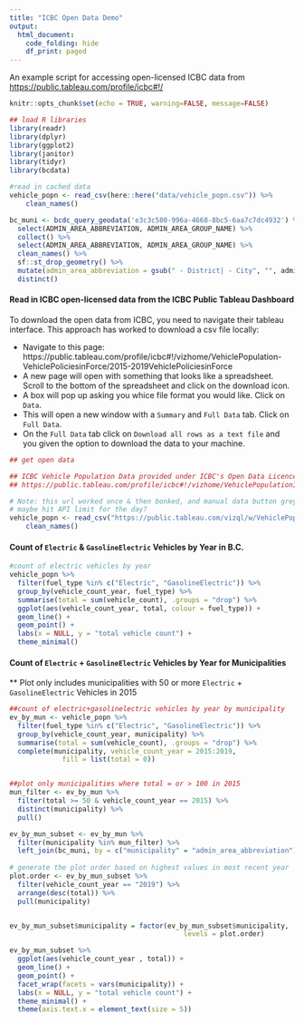 ```yaml
---
title: "ICBC Open Data Demo"
output:
  html_document:
    code_folding: hide
    df_print: paged
---
```


An example script for accessing open-licensed ICBC data from [https://public.tableau.com/profile/icbc#!/](https://public.tableau.com/profile/icbc#!/)

```r

knitr::opts_chunk$set(echo = TRUE, warning=FALSE, message=FALSE)

## load R libraries
library(readr)
library(dplyr)
library(ggplot2)
library(janitor)
library(tidyr)
library(bcdata)

#read in cached data
vehicle_popn <- read_csv(here::here("data/vehicle_popn.csv")) %>% 
    clean_names()

bc_muni <- bcdc_query_geodata('e3c3c580-996a-4668-8bc5-6aa7c7dc4932') %>%
  select(ADMIN_AREA_ABBREVIATION, ADMIN_AREA_GROUP_NAME) %>%
  collect() %>%
  select(ADMIN_AREA_ABBREVIATION, ADMIN_AREA_GROUP_NAME) %>%
  clean_names() %>% 
  sf::st_drop_geometry() %>% 
  mutate(admin_area_abbreviation = gsub(" - District| - City", "", admin_area_abbreviation)) %>% 
  distinct()
```

#### Read in ICBC open-licensed data from the ICBC Public Tableau Dashboard

To download the open data from ICBC, you need to navigate their tableau interface. This approach has worked to download a csv file locally:

- Navigate to this page: https://public.tableau.com/profile/icbc#!/vizhome/VehiclePopulation-VehiclePoliciesinForce/2015-2019VehiclePoliciesinForce
- A new page will open with something that looks like a spreadsheet. Scroll to the bottom of the spreadsheet and click on the download icon.
- A box will pop up asking you whice file format you would like. Click on `Data`.
- This will open a new window with a `Summary` and `Full Data` tab. Click on `Full Data`.
- On the `Full Data` tab click on `Download all rows as a text file` and you given the option to download the data to your machine. 

```r
## get open data 

## ICBC Vehicle Population Data provided under ICBC's Open Data Licence
## https://public.tableau.com/profile/icbc#!/vizhome/VehiclePopulationIntroPage/VehiclePopulationData

# Note: this url worked once & then bonked, and manual data button greyed out on the webpage
# maybe hit API limit for the day?
vehicle_popn <- read_csv("https://public.tableau.com/vizql/w/VehiclePopulation-VehiclePoliciesinForce/v/2015-2019VehiclePoliciesinForce/vudcsv/sessions/F921B0B6D90D473BA3D18354807F39E3-0:0/views/5354432173482926677_9740470209173409196?underlying_table_id=Migrated%20Data&underlying_table_caption=Full%20Data") %>% 
    clean_names()
```



#### Count of `Electric` & `GasolineElectric` Vehicles by Year in B.C.



```r
#count of electric vehicles by year
vehicle_popn %>% 
  filter(fuel_type %in% c("Electric", "GasolineElectric")) %>% 
  group_by(vehicle_count_year, fuel_type) %>% 
  summarise(total = sum(vehicle_count), .groups = "drop") %>% 
  ggplot(aes(vehicle_count_year, total, colour = fuel_type)) +
  geom_line() +
  geom_point() +
  labs(x = NULL, y = "total vehicle count") +
  theme_minimal() 
```


#### Count of `Electric` + `GasolineElectric` Vehicles by Year for Municipalities

** Plot only includes municipalities with 50 or more `Electric` + `GasolineElectric` Vehicles in 2015


```r
##count of electric+gasolinelectric vehicles by year by municipality
ev_by_mun <- vehicle_popn %>%
  filter(fuel_type %in% c("Electric", "GasolineElectric")) %>%
  group_by(vehicle_count_year, municipality) %>%
  summarise(total = sum(vehicle_count), .groups = "drop") %>%
  complete(municipality, vehicle_count_year = 2015:2019,
             fill = list(total = 0)) 


##plot only municipalities where total = or > 100 in 2015
mun_filter <- ev_by_mun %>% 
  filter(total >= 50 & vehicle_count_year == 2015) %>% 
  distinct(municipality) %>% 
  pull()

ev_by_mun_subset <- ev_by_mun %>% 
  filter(municipality %in% mun_filter) %>%  
  left_join(bc_muni, by = c("municipality" = "admin_area_abbreviation"))
  
# generate the plot order based on highest values in most recent year
plot.order <- ev_by_mun_subset %>%
  filter(vehicle_count_year == "2019") %>%
  arrange(desc(total)) %>%
  pull(municipality)


ev_by_mun_subset$municipality = factor(ev_by_mun_subset$municipality, 
                                           levels = plot.order)

ev_by_mun_subset %>% 
  ggplot(aes(vehicle_count_year , total)) +
  geom_line() +
  geom_point() +
  facet_wrap(facets = vars(municipality)) +
  labs(x = NULL, y = "total vehicle count") +
  theme_minimal() +
  theme(axis.text.x = element_text(size = 5))
```



